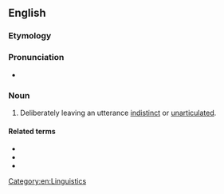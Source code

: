 ==English==

===Etymology===
{{PIE root|en|h₂er}}
{{prefix|en|under|articulation}}

===Pronunciation===
* {{rhymes|eɪʃən|lang=en}}

===Noun===
{{en-noun|-}}

# Deliberately leaving an utterance [[indistinct]] or [[unarticulated]].

====Related terms====
* {{l|en|overarticulation}}
* {{l|en|hyperarticulation}}
* {{l|en|interarticulation}}

[[Category:en:Linguistics]]